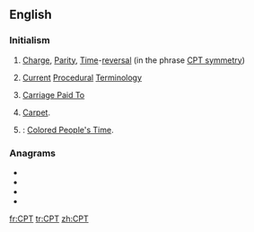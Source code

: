 ==English==
{{wikipedia|Current Procedural Terminology}}

===Initialism===
{{rfc-header|Initialism}}
{{head|en|initialism}}

# {{lb|en|physics}} [[charge|Charge]], [[parity|Parity]], [[time|Time]]-[[reversal]] (in the phrase [[CPT symmetry]])
# {{lb|en|medicine}} [[current|Current]] [[procedure|Procedural]] [[terminology|Terminology]]
# {{lb|en|incoterm}} [[Carriage Paid To]]
# [[carpet|Carpet]].
# {{label|en|US|derogatory|_|slang|dated}} {{altform|CP Time|lang=en|nodot=a}}: [[Colored People's Time]].

===Anagrams===
* {{l|en|pct}}
* {{l|en|PTC}}
* {{l|en|TCP}}
* {{l|en|TPC}}

[[fr:CPT]]
[[tr:CPT]]
[[zh:CPT]]